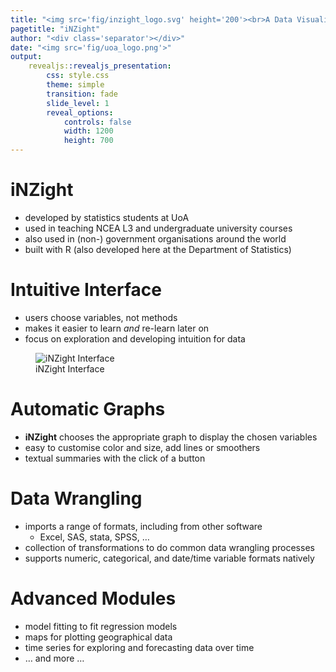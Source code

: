 ```yaml
---
title: "<img src='fig/inzight_logo.svg' height='200'><br>A Data Visualisation and Exploration<br>GUI for R"
pagetitle: "iNZight"
author: "<div class='separator'></div>"
date: "<img src='fig/uoa_logo.png'>"
output:
    revealjs::revealjs_presentation:
        css: style.css
        theme: simple
        transition: fade
        slide_level: 1
        reveal_options:
            controls: false
            width: 1200
            height: 700
---
```


# iNZight

* developed by statistics students at UoA
* used in teaching NCEA L3 and undergraduate university courses
* also used in (non-) government organisations around the world
* built with R (also developed here at the Department of Statistics)


# Intuitive Interface

* users choose variables, not methods
* makes it easier to learn *and* re-learn later on
* focus on exploration and developing intuition for data

![iNZight Interface](fig/inzight_main.png){.size-800}


# Automatic Graphs

* **iNZight** chooses the appropriate graph to display the chosen variables
* easy to customise color and size, add lines or smoothers
* textual summaries with the click of a button

# Data Wrangling

* imports a range of formats, including from other software
    * Excel, SAS, stata, SPSS, ...
* collection of transformations to do common data wrangling processes
* supports numeric, categorical, and date/time variable formats natively

# Advanced Modules

* model fitting to fit regression models
* maps for plotting geographical data
* time series for exploring and forecasting data over time
* ... and more ...

